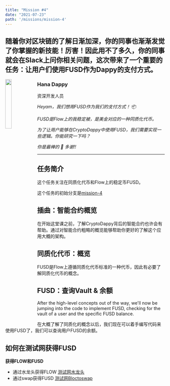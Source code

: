 ```yaml
---
title: "Mission #4"
date: "2021-07-23"
path: '/missions/mission-4'
---
```



随着你对区块链的了解日渐加深，你的同事也渐渐发觉了你掌握的新技能！厉害！因此用不了多久，你的同事就会在Slack上问你相关问题，这次带来了一个重要的任务：让用户们使用FUSD作为Dappy的支付方式。
---

<img src="https://d1mtab9ltfdpua.cloudfront.net/images/Dappy12.png" width="20%" style="float: left;" />

### Hana Dappy

资深开发人员


*Heyam，我们想用FUSD作为我们的支付方式！* 📦

*FUSD是Flow上的我稳定被，是美金对应的一种同质化代币。*

*为了让用户能够在CryptoDappy中使用FUSD，我们需要实现一些逻辑。你能研究一下吗？*

*你是最棒的 💪 多谢!!*

---

## 任务简介

这个任务关注在同质化代币和Flow上的稳定币FUSD。

这个任务的初始分支是[mission-4](https://github.com/bebner/crypto-dappy/tree/mission-4)

## 插曲：智能合约概览

在开始这堂课之前，了解CryptoDappy背后的智能合约也许会有帮助。通过对智能合约粗略的概览能够帮助你更好的了解这个应用大概的架构。

<YoutubeEmbed embedId="SpcdN9_CqsM"/>

## 同质化代币：概览

FUSD是Flow上遵循同质化代币标准的一种代币，因此有必要了解同质化代币的概念。

<YoutubeEmbed embedId="knfQSfkxBi0"/>

## FUSD：查询Vault & 余额

After the high-level concepts out of the way, we'll now be jumping into the code to implement FUSD, 
checking for the vault of a user and the specific FUSD balance.

在大概了解了同质化的概念以后，我们现在可以着手编写代码来使用FUSD了，我们可以查询用户FUSD的余额。

<YoutubeEmbed embedId="wuR9btm1a6w"/>

## 如何在测试网获得FUSD

**获得FLOW和FUSD**

- 通过水龙头获得FLOW [测试网水龙头](https://testnet-faucet.onflow.org/)
- 通过swap获得FUSD [测试网Bloctoswap](https://swap-testnet.blocto.app/)

<YoutubeEmbed embedId="q8vcEGe95js"/>

<BilibiliEmbed embedId="BV1jU4y1N7pY"/>
